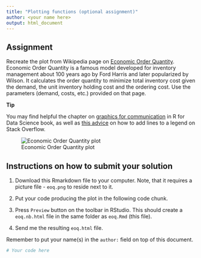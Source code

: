 ```yaml
---
title: "Plotting functions (optional assignment)"
author: <your name here>
output: html_document
---
```


## Assignment

Recreate the plot from Wikipedia page on [Economic Order Quantity](https://en.wikipedia.org/wiki/Economic_order_quantity).
Economic Order Quantity is a famous model developed for inventory management about 100 years ago by Ford Harris and later popularized by Wilson. It calculates the order quantity to minimize total inventory cost given the demand, the unit inventory holding cost and the ordering cost. Use the parameters (demand, costs, etc.) provided on that page.

**Tip**

You may find helpful the chapter on [graphics for communication](http://r4ds.had.co.nz/graphics-for-communication.html) in R for Data Science book, as well as [this advice](http://stackoverflow.com/questions/18060116/adding-legend-to-ggplot-when-lines-were-added-manually) on how to add lines to a legend on Stack Overflow.

![Economic Order Quantity plot](eoq.png)

## Instructions on how to submit your solution

1. Download this Rmarkdown file to your computer. Note, that it requires a picture file - `eoq.png` to reside next to it.

2. Put your code producing the plot in the following code chunk. 

3. Press `Preview` button on the toolbar in RStudio. This should create a `eoq.nb.html` file in the same folder as `eoq.Rmd` (this file).

4. Send me the resulting `eoq.html` file. 

Remember to put your name(s) in the `author:` field on top of this document.

```r
# Your code here

```

